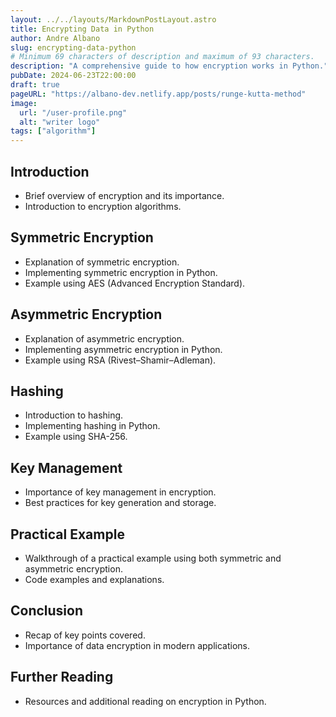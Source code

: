 ```yaml
---
layout: ../../layouts/MarkdownPostLayout.astro
title: Encrypting Data in Python
author: Andre Albano
slug: encrypting-data-python
# Minimum 69 characters of description and maximum of 93 characters.
description: "A comprehensive guide to how encryption works in Python."
pubDate: 2024-06-23T22:00:00
draft: true
pageURL: "https://albano-dev.netlify.app/posts/runge-kutta-method"
image:
  url: "/user-profile.png"
  alt: "writer logo"
tags: ["algorithm"]
---
```


## Introduction

- Brief overview of encryption and its importance.
- Introduction to encryption algorithms.

## Symmetric Encryption

- Explanation of symmetric encryption.
- Implementing symmetric encryption in Python.
- Example using AES (Advanced Encryption Standard).

## Asymmetric Encryption

- Explanation of asymmetric encryption.
- Implementing asymmetric encryption in Python.
- Example using RSA (Rivest–Shamir–Adleman).

## Hashing

- Introduction to hashing.
- Implementing hashing in Python.
- Example using SHA-256.

## Key Management

- Importance of key management in encryption.
- Best practices for key generation and storage.

## Practical Example

- Walkthrough of a practical example using both symmetric and asymmetric encryption.
- Code examples and explanations.

## Conclusion

- Recap of key points covered.
- Importance of data encryption in modern applications.

## Further Reading

- Resources and additional reading on encryption in Python.
